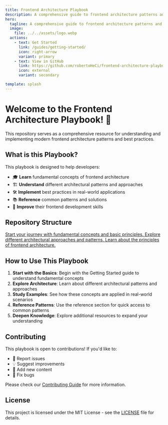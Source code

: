 ```yaml
---
title: Frontend Architecture Playbook
description: A comprehensive guide to frontend architecture patterns and best practices
hero:
  tagline: A comprehensive guide to frontend architecture patterns and best practices
  image:
    file: ../../assets/logo.webp
  actions:
    - text: Get Started
      link: /guides/getting-started/
      icon: right-arrow
      variant: primary
    - text: View in GitHub
      link: https://github.com/robertoHeCi/frontend-architecture-playbook
      icon: external
      variant: secondary

template: splash
---
```



# Welcome to the Frontend Architecture Playbook! 🚀

This repository serves as a comprehensive resource for understanding and implementing modern frontend architecture patterns and best practices.

## What is this Playbook?

This playbook is designed to help developers:

- 🎓 **Learn** fundamental concepts of frontend architecture
- 🏗️ **Understand** different architectural patterns and approaches
- 🛠️ **Implement** best practices in real-world applications
- 📚 **Reference** common patterns and solutions
- 🚀 **Improve** their frontend development skills

## Repository Structure

<CardGrid>
  <a
    className='text-black dark:text-white hover:text-primary-500 dark:hover:text-accent-500'
    href='/guides/getting-started/'
  >
    <Card title='Getting Started' icon='rocket'>
      Start your journey with fundamental concepts and basic principles.
    </Card>
  </a>
  <a
    className='text-black dark:text-white hover:text-primary-500 dark:hover:text-accent-500'
    href='/guides/architecture/'
  >
    <Card title='Architecture' icon='seti:svg' color='blue'>
      Explore different architectural approaches and patterns.
    </Card>
  </a>
  <a
    className='text-black dark:text-white hover:text-primary-500 dark:hover:text-accent-500'
    href='/guides/principles/'
  >
    <Card title='Principles' icon='seti:notebook'>
      Learn about the principles of frontend architecture.
    </Card>
  </a>
</CardGrid>

## How to Use This Playbook

1. **Start with the Basics**: Begin with the Getting Started guide to understand fundamental concepts
2. **Explore Architecture**: Learn about different architectural patterns and approaches
3. **Study Examples**: See how these concepts are applied in real-world scenarios
4. **Reference Patterns**: Use the reference section for quick access to common patterns
5. **Deepen Knowledge**: Explore additional resources to expand your understanding

## Contributing

This playbook is open to contributions! If you'd like to:

- 🐛 Report issues
- 💡 Suggest improvements
- 📝 Add new content
- 🔧 Fix bugs

Please check our [Contributing Guide](/contributing) for more information.

## License

This project is licensed under the MIT License - see the [LICENSE](/license) file for details.
